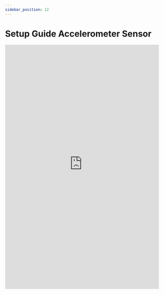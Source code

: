 ```yaml
---
sidebar_position: 12
---
```


# Setup Guide Accelerometer Sensor

<embed
  src="https://redback-operations.github.io/redback-documentation/pdf/setup-accelerometer.pdf"
  type="application/pdf"
  width="100%"
  height="800px"
/>

